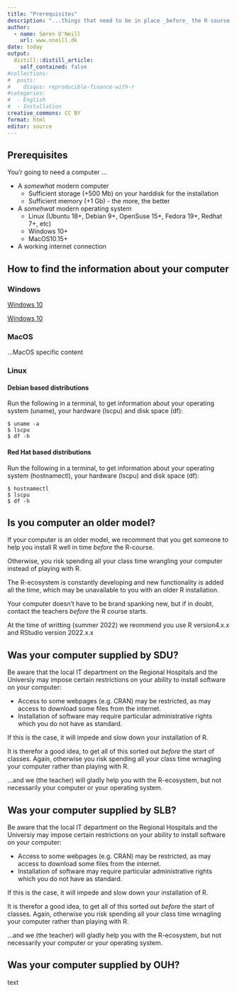 ```yaml
---
title: "Prerequisites"
description: "...things that need to be in place _before_ the R course."
author:
  - name: Søren O'Neill
    url: www.oneill.dk
date: today
output:
  distill::distill_article:
    self_contained: false
#collections:
#  posts:
#    disqus: reproducible-finance-with-r
#categories:
#  - English
#  - Installation
creative_commons: CC BY
format: html
editor: source
---
```


## Prerequisites

You'r going to need a computer ...

-   A *somewhat* modern computer
    -   Sufficient storage (+500 Mb) on your harddisk for the installation
    -   Sufficient memory (+1 Gb) - the more, the better
-   A *somehwat* modern operating system
    -   Linux (Ubuntu 18+, Debian 9+, OpenSuse 15+, Fedora 19+, Redhat 7+, etc)
    -   Windows 10+
    -   MacOS10.15+
-   A working internet connection

:::{.callout-note collapse=true}

## How to find the information about your computer

::: panel-tabset
### Windows

[Windows 10](https://support.microsoft.com/en-us/windows/view-your-system-info-a965a8f2-0773-1d65-472a-1e747c9ebe00)

[Windows 10](https://youtu.be/5SXXGHKJ8I4)

### MacOS

...MacOS specific content

### Linux

#### Debian based distributions

Run the following in a terminal, to get information about your operating system (uname), your hardware (lscpu) and disk space (df):

```
$ uname -a
$ lscpu
$ df -h
```

#### Red Hat based distributions

Run the following in a terminal, to get information about your operating system (hostnamectl), your hardware (lscpu) and disk space (df):

```{} 
$ hostnamectl
$ lscpu
$ df -h

```

:::

:::

::: {.callout-important  collapse="true"}
## Is you computer an older model?

If your computer is an older model, we recomment that you get someone to help you install R well in time _before_ the R-course.

Otherwise, you risk spending all your class time wrangling your computer instead of playing with R.

The R-ecosystem is constantly developing and new functionality is added all the time, which may be unavailable to you with an older R installation.

Your computer doesn't have to be brand spanking new, but if in doubt, contact the teachers _before_ the R course starts.

At the time of writting (summer 2022) we reommend you use R version4.x.x and RStudio version 2022.x.x

:::

::: {.callout-important  collapse="true"}
## Was your computer supplied by SDU?

Be aware that the local IT department on the Regional Hospitals and the Universiy may impose certain restrictions on your ability to install software on your computer:

-   Access to some webpages (e.g. CRAN) may be restricted, as may access to download some files from the internet.
-   Installation of software may require particular administrative rights which you do not have as standard.

If this is the case, it will impede and slow down your installation of R.

It is therefor a good idea, to get all of this sorted out _before_ the start of classes. Again, otherwise you risk spending all your class time wrnagling your computer rather than playing with R.

...and we (the teacher) will gladly help you with the R-ecosystem, but not necessarily your computer or your operating system.

:::

::: {.callout-important  collapse="true"}

## Was your computer supplied by SLB?

Be aware that the local IT department on the Regional Hospitals and the Universiy may impose certain restrictions on your ability to install software on your computer:

-   Access to some webpages (e.g. CRAN) may be restricted, as may access to download some files from the internet.
-   Installation of software may require particular administrative rights which you do not have as standard.

If this is the case, it will impede and slow down your installation of R.

It is therefor a good idea, to get all of this sorted out _before_ the start of classes. Again, otherwise you risk spending all your class time wrnagling your computer rather than playing with R.

...and we (the teacher) will gladly help you with the R-ecosystem, but not necessarily your computer or your operating system.

:::

::: {.callout-important  collapse="true"}
## Was your computer supplied by OUH?

text

:::

<script src="https://giscus.app/client.js"
        data-repo="sorenoneill/r4phd"
        data-repo-id="R_kgDOJ9etDQ"
        data-category="Announcements"
        data-category-id="DIC_kwDOJ9etDc4CYApF"
        data-mapping="specific"
        data-term="g-prerequisites"
        data-strict="0"
        data-reactions-enabled="0"
        data-emit-metadata="0"
        data-input-position="bottom"
        data-theme="cobalt"
        data-lang="en"
        crossorigin="anonymous"
        async>
</script>
